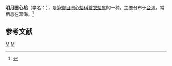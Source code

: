 {{Speciesbox
| taxon = Euciroa eburnea
| binomial_authority = Wood-Mason et Alcock, 1891
}}
'''明月圈心蛤'''（学名：''{{lang|la|Euciroa eburnea}}''），是[[笋螂目|笋螂目]][[圈心蛤科|圈心蛤科]][[蓑衣蛤属|蓑衣蛤属]]的一种。主要分布于[[台湾|台湾]]，常栖息在深海。<ref>{{cite web|url=http://shell.sinica.edu.tw/chinese/shellbase_detail.php?science_no=2836|title=国际贝库：明月圈心蛤|publisher=台湾贝类资料库|accessdate=2009-08-11|archive-date=2016-03-04|archive-url=https://web.archive.org/web/20160304111910/http://shell.sinica.edu.tw/chinese/shellbase_detail.php?science_no=2836|dead-url=no}}</ref>

== 参考文献 ==
{{reflist}}
{{Taxonbar|from=Q13614732}}

[[Category:蓑衣蛤属|M]]
[[Category:_1891年描述的动物|M]]